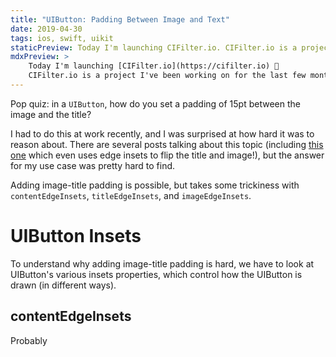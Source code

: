 ```yaml
---
title: "UIButton: Padding Between Image and Text"
date: 2019-04-30
tags: ios, swift, uikit
staticPreview: Today I'm launching CIFilter.io. CIFilter.io is a project I've been working on for the last few months, and today it's open source. It has two parts...
mdxPreview: >
    Today I'm launching [CIFilter.io](https://cifilter.io) 🎉
    CIFilter.io is a project I've been working on for the last few months, and today it's [open source](https://github.com/noahsark769/cifilter.io/). It has two parts...
---
```


Pop quiz: in a `UIButton`, how do you set a padding of 15pt between the image and the title?

<CaptionedImage max={200} filename="uibutton-padding-1.png" alt="Image showing 10pt padding between title and image of a UIButton" caption="If you're looking for a code snippet, skip to the bottom :)" />

I had to do this at work recently, and I was surprised at how hard it was to reason about. There are several posts talking about this topic (including [this one](https://medium.com/short-swift-stories/using-uiedgeinsets-to-layout-a-uibutton-44ba04dd085c) which even uses edge insets to flip the title and image!), but the answer for my use case was pretty hard to find.

Adding image-title padding is possible, but takes some trickiness with `contentEdgeInsets`, `titleEdgeInsets`, and `imageEdgeInsets`.

# UIButton Insets
To understand why adding image-title padding is hard, we have to look at UIButton's various insets properties, which control how the UIButton is drawn (in different ways).

## contentEdgeInsets
Probably